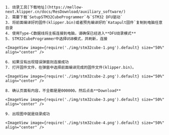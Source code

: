 
    1. 烧录工具[下载地址](https://mellow-next.klipper.cn/docs/ResDownload/auxiliary_software/)
    2. 需要下载`SetupSTM32CubeProgrammer`与`STM32 DFU驱动`
    3. 将前面编译好的固件(klipper.bin)或者预先编译好的`Katapult固件`复制到电脑任意目录
    4. 使用Type-C数据线将主板连接到电脑，请确保已经进入**DFU烧录模式**
    5. STM32CubeProgrammer中选择USB模式，并刷新，连接

    <ImageView image={require('./img/stm32cube-1.png').default} size="50%" align="center" />

    6. 如果没有出现错误弹窗则连接成功
    7. 打开固件文件，在弹窗中选择前面编译完成的固件文件(klipper.bin)。

    <ImageView image={require('./img/stm32cube-2.png').default} size="50%" align="center" />

    8. 确认页面有内容，不全都是是000000。然后点击**Download**

    <ImageView image={require('./img/stm32cube-3.png').default} size="50%" align="center" />

    9. 出现图中就是烧录成功

    <ImageView image={require('./img/stm32cube-4.png').default} size="50%" align="center" />

